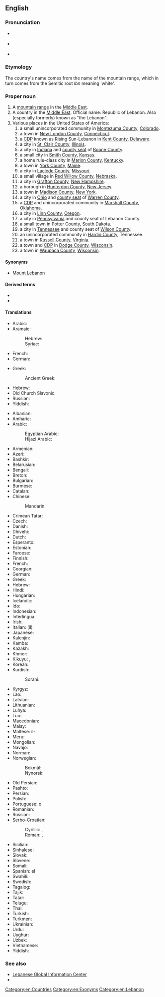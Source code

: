 ==English==
{{wikipedia}}
{{slim-wikipedia|Lebanon (disambiguation)}}

===Pronunciation===
* {{a|UK}} {{IPA|/ˈlɛbənən/|lang=en}}
* {{a|US}} {{IPA|/ˈlɛbənɑn/|lang=en}}
* {{audio|En-US-Lebanon.ogg|Audio|lang=en}}

=== Etymology ===
The country's name comes from the name of the mountain range, which in turn comes from the Semitic root ''lbn'' meaning 'white'.

===Proper noun===
{{en-proper noun}}

# A [[mountain range]] in the [[Middle East]].
# A country in the [[Middle East]]. Official name: Republic of Lebanon. Also (especially formerly) known as "the Lebanon".
# Various places in the United States of America:
## a small unincorporated community in [[Montezuma County]], [[Colorado]].
## a town in [[New London County]], [[Connecticut]].
## a [[CDP]] known as Rising Sun-Lebanon in [[Kent County]], [[Delaware]].
## a city in [[St. Clair County]], [[Illinois]].
## a city in [[Indiana]] and [[county seat]] of [[Boone County]].
## a small city in [[Smith County]], [[Kansas]].
## a home rule-class city in [[Marion County]], [[Kentucky]].
## a town in [[York County]], [[Maine]].
## a city in [[Laclede County]], [[Missouri]].
## a small village in [[Red Willow County]], [[Nebraska]].
## a city in [[Grafton County]], [[New Hampshire]].
## a borough in [[Hunterdon County]], [[New Jersey]].
## a town in [[Madison County]], [[New York]].
## a city in [[Ohio]] and [[county seat]] of [[Warren County]].
## a [[CDP]] and unincorporated community in [[Marshall County]], [[Oklahoma]].
## a city in [[Linn County]], [[Oregon]].
## a city in [[Pennsylvania]] and county seat of Lebanon County.
## a small town in [[Potter County]], [[South Dakota]].
## a city in [[Tennessee]] and county seat of [[Wilson County]].
## an unincorporated community in [[Hardin County]], Tennessee.
## a town in [[Russell County]], [[Virginia]].
## a town and [[CDP]] in [[Dodge County]], [[Wisconsin]].
## a town in [[Waupaca County]], [[Wisconsin]].

====Synonyms====
* {{sense|mountain range}} [[Mount Lebanon]]

====Derived terms====
* {{l|en|Lebanon cedar}}
* {{l|en|Lebanon County}}

====Translations====
{{trans-top|mountain range}}
* Arabic: {{t+|ar|لُبْنَان}}
* Aramaic:
*: Hebrew: {{t|arc|לִבְנָן|tr=liḇnān}}
*: Syriac: {{t|arc|ܠܸܒܼܢܵܢ|tr=leḇnān}}
* French: {{t+|fr|Liban}}
* German: {{t+|de|Libanon}}
{{trans-mid}}
* Greek: {{t+|el|Λίβανος}}
*: Ancient Greek: {{t|grc|Λίβανον}}
* Hebrew: {{t+|he|לבנון|alt=הַלְּבָנוֹן|tr=ha-l'vanón}}
* Old Church Slavonic: {{t|cu|Лїванъ}}
* Russian: {{t+|ru|Лива́н}}
* Yiddish: {{t|yi|לבֿנון|tr=levonen}}
{{trans-bottom}}

{{trans-top|Lebanese Republic}}
* Albanian: {{t|sq|Liban|m}}
* Amharic: {{t|am|ሊባኖስ|sc=Ethi}}
* Arabic: {{t+|ar|لُبْنَان|m}}
*: Egyptian Arabic: {{t|arz|لبنان|f|tr=lebnan|sc=Arab}}
*: Hijazi Arabic: {{t|acw|لبنان|f|tr=libnān|sc=Arab}}
* Armenian: {{t|hy|Լիբանան}}
* Azeri: {{t+|az|Livan}}
* Bashkir: {{t|ba|Ливан|sc=Cyrl}}
* Belarusian: {{t|be|Ліва́н|m}}
* Bengali: {{t|bn|লেবানন|tr=lebanôn}}
* Breton: {{t|br|Liban}}
* Bulgarian: {{t+|bg|Лива́н|m|sc=Cyrl}}
* Burmese: {{t|my|လက်ဘနွန်|sc=Mymr}}
* Catalan: {{t+|ca|Líban|m}}
* Chinese:
*: Mandarin: {{t+|cmn|黎巴嫩|tr=Líbānèn|sc=Hani}}
* Crimean Tatar: {{t|crh|Lübnan}}
* Czech: {{t+|cs|Libanon|m}}
* Danish: {{t|da|Libanon}}
* Dhivehi: {{t|dv|ލުބުނާން|sc=Thaa}}
* Dutch: {{t+|nl|Libanon|n}}
* Esperanto: {{t+|eo|Libano}}
* Estonian: {{t+|et|Liibanon}}
* Faroese: {{t|fo|Libanon|n}}
* Finnish: {{t+|fi|Libanon}}
* French: {{t+|fr|Liban|m}}
* Georgian: {{t|ka|ლიბანი}}
* German: {{t+|de|Libanon|m}}
* Greek: {{t+|el|Λίβανος|m}}
* Hebrew: {{t+|he|לְבָנוֹן|tr=l'vanón}}
* Hindi: {{t+|hi|लेबनान}}
* Hungarian: {{t+|hu|Libanon}}
* Icelandic: {{t+|is|Líbanon|n}}
* Ido: {{t+|io|Libano}}
* Indonesian: {{t+|id|Lebanon}}
* Interlingua: {{t|ia|Libano}}
* Irish: {{t|ga|Liobáin|f|alt=An Liobáin}}
* Italian: (il) {{t+|it|Libano|m}}
* Japanese: {{t+|ja|レバノン|tr=Rebanon}}
* Kalenjin: {{t|kln|Lebanon}}
* Kamba: {{t|kam|Lebanon}}
* Kazakh: {{t|kk|Ливан|sc=Cyrl}}
* Khmer: {{t+|km|លីបង់|tr=liibɑng|sc=Khmr}}
* Kikuyu: {{t|ki|Lebanon}}, {{t|ki|Lebanon}}
* Korean: {{t|ko|^레바논|sc=Hang}}
* Kurdish: {{t+|ku|Libnan|sc=ku-Arab}}
*: Sorani: {{t|ckb|لوبنان|sc=ku-Arab}}
{{trans-mid}}
* Kyrgyz: {{t|ky|Ливан|sc=Cyrl}}
* Lao: {{t|lo|ລີບັງ|sc=Laoo}}
* Latvian: {{t+|lv|Libāna|f}}
* Lithuanian: {{t+|lt|Libanas|m}}
* Luhya: {{t|luy|Lebanon}}
* Luo: {{t|luo|Lebanon}}
* Macedonian: {{t+|mk|Ли́бан|m}}
* Malay: {{t|ms|Lubnan}}
* Maltese: il-{{t|mt|Libanu}}
* Meru: {{t|mer|Lebanon}}
* Mongolian: {{t|mn|Ливан|sc=Cyrl}}
* Navajo: {{t|nv|Łíbanoo}}
* Norman: {{t|nrf|Liban|m}}
* Norwegian:
*: Bokmål: {{t+|nb|Libanon}}
*: Nynorsk: {{t|nn|Libanon}}
* Old Persian: {{t|peo|𐎾𐎲𐎴𐎠𐎴|tr=labanāna|sc=Xpeo}}
* Pashto: {{t|ps|لبنان|tr=lubnān|sc=ps-Arab}}
* Persian: {{t|fa|لبنان|tr=lobnân|sc=fa-Arab}}
* Polish: {{t+|pl|Liban|m}}
* Portuguese: o {{t+|pt|Líbano|m}}
* Romanian: {{t+|ro|Liban|m}}
* Russian: {{t+|ru|Лива́н|m}}
* Serbo-Croatian:
*: Cyrillic: {{t|sh|Либан|m}}, {{t|sh|Либанон|m}}
*: Roman: {{t|sh|Liban|m}}, {{t+|sh|Libanon|m}}
* Sicilian: {{t|scn|Lìbbanu|m}}
* Sinhalese: {{t|si|ලෙබනනය|sc=Sinh}}
* Slovak: {{t|sk|Libanon|m}}
* Slovene: {{t+|sl|Líbanon|m}}
* Somali: {{t|so|Lubnaan}}
* Spanish: el {{t+|es|Líbano|m}}
* Swahili: {{t+|sw|Lebanon}}
* Swedish: {{t+|sv|Libanon}}
* Tagalog: {{t|tl|Lebanon}}
* Tajik: {{t+|tg|Лубнон}}
* Tatar: {{t|tt|Ливан}}
* Telugu: {{t+|te|లెబనాన్}}
* Thai: {{t+|th|เลบานอน|sc=Thai}}
* Turkish: {{t+|tr|Lübnan}}
* Turkmen: {{t|tk|Liwan}}
* Ukrainian: {{t+|uk|Ліва́н|m}}
* Urdu: {{t|ur|لبنان|tr=lebnān|sc=ur-Arab}}
* Uyghur: {{t|ug|لىۋان|sc=ug-Arab}}
* Uzbek: {{t+|uz|Livan}}
* Vietnamese: {{t|vi|Li-băng}}
* Yiddish: {{t|yi|לבֿנון|tr=levonen}}
{{trans-bottom}}

===See also===
* [http://www.lgic.org Lebanese Global Information Center]
* {{l|en|Appendix:Countries of the world|Countries of the world}}

{{C|en|Colorado|Connecticut|Delaware|Illinois|Cities in Indiana|Kansas|Kentucky|Maine|Missouri|Nebraska|New Hampshire|New Jersey|New York|Ohio|Oklahoma|Oregon|Pennsylvania|South Dakota|Tennessee|Virginia|Wisconsin}}

[[Category:en:Countries]]
[[Category:en:Exonyms]]
[[Category:en:Lebanon]]